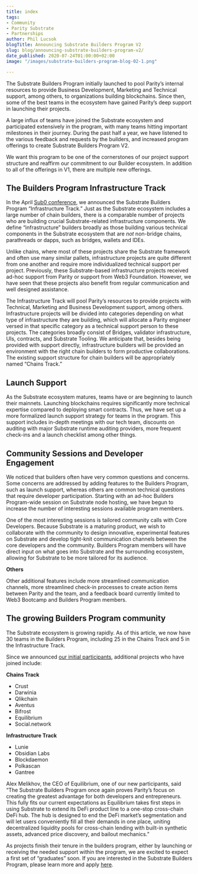 ```yaml
---
title: index
tags:
- Community
- Parity Substrate
- Partnerships
author: Phil Lucsok
blogTitle: Announcing Substrate Builders Program V2
slug: blog/announcing-substrate-builders-program-v2/
date_published: 2020-07-24T01:00:00+02:00
image: "/images/substrate-builders-program-blog-02-1.png"

---
```

The Substrate Builders Program initially launched to pool Parity’s internal resources to provide Business Development, Marketing and Technical support, among others, to organizations building blockchains. Since then, some of the best teams in the ecosystem have gained Parity’s deep support in launching their projects.

A large influx of teams have joined the Substrate ecosystem and participated extensively in the program, with many teams hitting important milestones in their journey. During the past half a year, we have listened to the various feedback and requests by the builders, and increased program offerings to create Substrate Builders Program V2.

We want this program to be one of the cornerstones of our project support structure and reaffirm our commitment to our Builder ecosystem. In addition to all of the offerings in V1, there are multiple new offerings.

## The Builders Program Infrastructure Track

In the April [Sub0 conference](https://sub0.parity.io/), we announced the Substrate Builders Program “Infrastructure Track.” Just as the Substrate ecosystem includes a large number of chain builders, there is a comparable number of projects who are building crucial Substrate-related infrastructure components. We define “infrastructure” builders broadly as those building various technical components in the Substrate ecosystem that are _not_ non-bridge chains, parathreads or dapps, such as bridges, wallets and IDEs.

Unlike chains, where most of these projects share the Substrate framework and often use many similar pallets, infrastructure projects are quite different from one another and require more individualized technical support per project. Previously, these Substrate-based infrastructure projects received ad-hoc support from Parity or support from Web3 Foundation. However, we have seen that these projects also benefit from regular communication and well designed assistance.

The Infrastructure Track will pool Parity’s resources to provide projects with Technical, Marketing and Business Development support, among others. Infrastructure projects will be divided into categories depending on what type of infrastructure they are building, which will allocate a Parity engineer versed in that specific category as a technical support person to these projects. The categories broadly consist of Bridges, validator infrastructure, UIs, contracts, and Substrate Tooling. We anticipate that, besides being provided with support directly, infrastructure builders will be provided an environment with the right chain builders to form productive collaborations. The existing support structure for chain builders will be appropriately named “Chains Track.”

## Launch Support

As the Substrate ecosystem matures, teams have or are beginning to launch their mainnets. Launching blockchains requires significantly more technical expertise compared to deploying smart contracts. Thus, we have set up a more formalized launch support strategy for teams in the program. This support includes in-depth meetings with our tech team, discounts on auditing with major Substrate runtime auditing providers, more frequent check-ins and a launch checklist among other things.

## Community Sessions and Developer Engagement

We noticed that builders often have very common questions and concerns. Some concerns are addressed by adding features to the Builders Program, such as launch support, whereas others are common technical questions that require developer participation. Starting with an ad-hoc Builders Program-wide session on Substrate node hosting, we have begun to increase the number of interesting sessions available program members.

One of the most interesting sessions is tailored community calls with Core Developers. Because Substrate is a maturing product, we wish to collaborate with the community to design innovative, experimental features on Substrate and develop tight-knit communication channels between the core developers and the community. Builders Program members will have direct input on what goes into Substrate and the surrounding ecosystem, allowing for Substrate to be more tailored for its audience.

**Others**

Other additional features include more streamlined communication channels, more streamlined check-in processes to create action items between Parity and the team, and a feedback board currently limited to Web3 Bootcamp and Builders Program members.

## The growing Builders Program community

  
The Substrate ecosystem is growing rapidly. As of this article, we now have 30 teams in the Builders Program, including 25 in the Chains Track and 5 in the Infrastructure Track.

Since we announced [our initial participants](https://www.parity.io/announcing-the-initial-participants-in-the-substrate-builders-program/), additional projects who have joined include:

**Chains Track**

* Crust
* Darwinia
* Qlikchain
* Aventus
* Bifrost
* Equilibrium
* Social.network

**Infrastructure Track**

* Lunie
* Obsidian Labs
* Blockdaemon
* Polkascan
* Gantree

Alex Melikhov, the CEO of Equilibrium, one of our new participants, said “The Substrate Builders Program once again proves Parity’s focus on creating the greatest advantage for both developers and entrepreneurs. This fully fits our current expectations as Equilibrium takes first steps in using Substrate to extend its DeFi product line to a one-stop cross-chain DeFi hub. The hub is designed to end the DeFi market’s segmentation and will let users conveniently fill all their demands in one place, uniting decentralized liquidity pools for cross-chain lending with built-in synthetic assets, advanced price discovery, and bailout mechanics.”

As projects finish their tenure in the builders program, either by launching or receiving the needed support within the program, we are excited to expect a first set of “graduates” soon. If you are interested in the Substrate Builders Program, please learn more and apply [here](https://www.substrate.io/builders-program/).